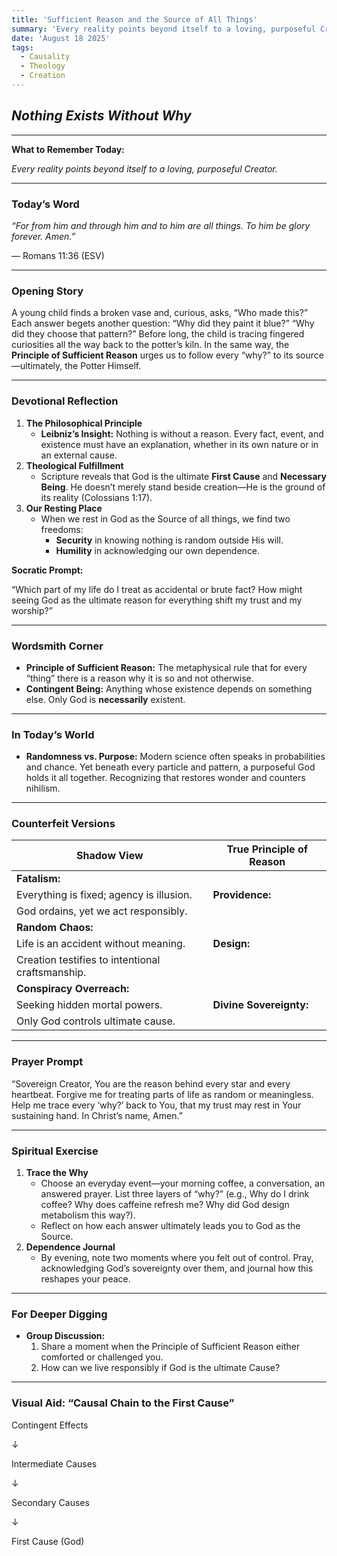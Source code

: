 ```yaml
---
title: 'Sufficient Reason and the Source of All Things'
summary: 'Every reality points beyond itself to a loving, purposeful Creator.'
date: 'August 18 2025'
tags:
  - Causality
  - Theology
  - Creation
---
```


## ***Nothing Exists Without Why***

---

**What to Remember Today:**

*Every reality points beyond itself to a loving, purposeful Creator.*

---

### **Today’s Word**

*“For from him and through him and to him are all things. To him be glory forever. Amen.”*

— Romans 11:36 (ESV)

---

### **Opening Story**

A young child finds a broken vase and, curious, asks, “Who made this?” Each answer begets another question: “Why did they paint it blue?” “Why did they choose that pattern?” Before long, the child is tracing fingered curiosities all the way back to the potter’s kiln. In the same way, the **Principle of Sufficient Reason** urges us to follow every “why?” to its source—ultimately, the Potter Himself.

---

### **Devotional Reflection**

1. **The Philosophical Principle**
    - **Leibniz’s Insight:** Nothing is without a reason. Every fact, event, and existence must have an explanation, whether in its own nature or in an external cause.
2. **Theological Fulfillment**
    - Scripture reveals that God is the ultimate **First Cause** and **Necessary Being**. He doesn’t merely stand beside creation—He is the ground of its reality (Colossians 1:17).
3. **Our Resting Place**
    - When we rest in God as the Source of all things, we find two freedoms:
        - **Security** in knowing nothing is random outside His will.
        - **Humility** in acknowledging our own dependence.

**Socratic Prompt:**

“Which part of my life do I treat as accidental or brute fact? How might seeing God as the ultimate reason for everything shift my trust and my worship?”

---

### **Wordsmith Corner**

- **Principle of Sufficient Reason:** The metaphysical rule that for every “thing” there is a reason why it is so and not otherwise.
- **Contingent Being:** Anything whose existence depends on something else. Only God is **necessarily** existent.

---

### **In Today’s World**

- **Randomness vs. Purpose:** Modern science often speaks in probabilities and chance. Yet beneath every particle and pattern, a purposeful God holds it all together. Recognizing that restores wonder and counters nihilism.

---

### **Counterfeit Versions**

| **Shadow View** | **True Principle of Reason** |
| --- | --- |
| **Fatalism:** 
Everything is fixed; agency is illusion. | **Providence:** 
God ordains, yet we act responsibly. |
| **Random Chaos:** 
Life is an accident without meaning. | **Design:** 
Creation testifies to intentional craftsmanship. |
| **Conspiracy Overreach:** 
Seeking hidden mortal powers. | **Divine Sovereignty:** 
Only God controls ultimate cause. |

---

### **Prayer Prompt**

“Sovereign Creator, You are the reason behind every star and every heartbeat. Forgive me for treating parts of life as random or meaningless. Help me trace every ‘why?’ back to You, that my trust may rest in Your sustaining hand. In Christ’s name, Amen.”

---

### **Spiritual Exercise**

1. **Trace the Why**
    - Choose an everyday event—your morning coffee, a conversation, an answered prayer. List three layers of “why?” (e.g., Why do I drink coffee? Why does caffeine refresh me? Why did God design metabolism this way?).
    - Reflect on how each answer ultimately leads you to God as the Source.
2. **Dependence Journal**
    - By evening, note two moments where you felt out of control. Pray, acknowledging God’s sovereignty over them, and journal how this reshapes your peace.

---

### **For Deeper Digging**

- **Group Discussion:**
    1. Share a moment when the Principle of Sufficient Reason either comforted or challenged you.
    2. How can we live responsibly if God is the ultimate Cause?

---

### **Visual Aid: “Causal Chain to the First Cause”**

Contingent Effects

↓

Intermediate Causes

↓

Secondary Causes

↓

First Cause (God)